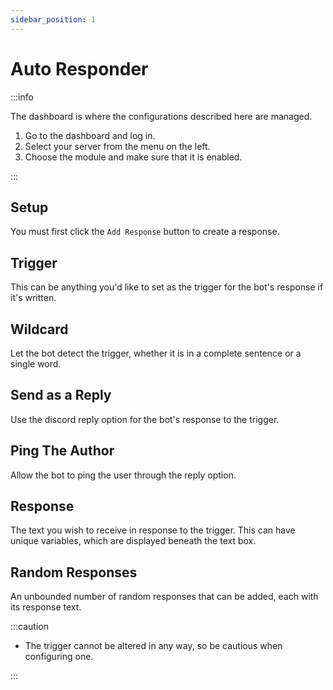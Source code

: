 ```yaml
---
sidebar_position: 1
---
```


# Auto Responder

:::info

The dashboard is where the configurations described here are managed.

1. Go to the dashboard and log in. 
2. Select your server from the menu on the left.
3. Choose the module and make sure that it is enabled. 

:::

## Setup

You must first click the `Add Response` button to create a response.

## Trigger

This can be anything you'd like to set as the trigger for the bot's response if it's written.

## Wildcard 

Let the bot detect the trigger, whether it is in a complete sentence or a single word.

## Send as a Reply

Use the discord reply option for the bot's response to the trigger.

## Ping The Author

Allow the bot to ping the user through the reply option.

## Response

The text you wish to receive in response to the trigger. This can have unique variables, which are displayed beneath the text box.

## Random Responses

An unbounded number of random responses that can be added, each with its response text.

:::caution

- The trigger cannot be altered in any way, so be cautious when configuring one.

:::
